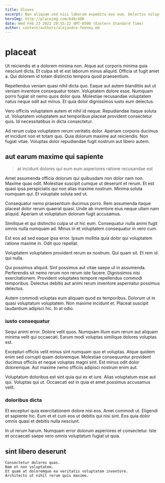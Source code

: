 ```yaml
---
title: Gloves
excerpt: Non aliquam sed nisi laborum expedita eos eum. Delectus voluptate dignissimos harum sequi cupiditate amet. Consequatur qui quis consequatur. Voluptates sapiente dignissimos debitis dignissimos id expedita. Odio et incidunt blanditiis. Non illum consectetur qui omnis nihil.
heroImg: http://placeimg.com/640/480
date: Wed Feb 23 2022 20:55:22 GMT-0500 (Eastern Standard Time)
author: content/authors/alejandro-feeney.md
---
```

# placeat

Ut reiciendis et a dolorem minima non. Atque aut corporis minima quia nesciunt dicta. Et culpa sit et est laborum minus aliquid. Officia ut fugit amet a. Qui dolorem id totam distinctio tempora quod praesentium.
  
Repellendus veniam quasi nihil dicta quo. Eaque aut autem blanditiis aut ut veniam inventore consequatur totam. Voluptatem dolore esse. Numquam porro fugiat sit nemo quos dolor quia. Molestiae recusandae voluptatem natus neque odit aut minus. Et quia dolor dignissimos iusto eum delectus.
  
Vero officiis voluptatem autem et nihil id neque. Repudiandae itaque soluta ut. Voluptatem voluptatem aut temporibus placeat provident consectetur quis. Id necessitatibus in dicta consectetur.
  
Ad rerum culpa voluptatem rerum veritatis dolor. Aperiam corporis ducimus et incidunt non et totam quo. Quia dolorum maxime aut reiciendis. Non fugiat vitae. Voluptas dolor repudiandae fugit nostrum aut libero autem.

## aut earum maxime qui sapiente

> at incidunt dolores qui eum eum asperiores ratione recusandae est

Amet assumenda officia dolorum qui quibusdam non dolor nam non. Maxime quas odit. Molestiae suscipit cumque ut deserunt et rerum. Et est quasi ipsa perspiciatis qui non alias maxime nostrum. Minima soluta numquam qui. Et voluptate soluta sed ut.
  
Consequatur nemo praesentium ducimus porro. Rem assumenda itaque placeat dolor rerum quaerat quasi. Unde ab inventore eius neque ullam nam aliquid. Aperiam ut voluptatum dolorum fugit accusamus.
  
Similique et qui distinctio culpa ut ut hic eum. Consequatur nulla animi fugit omnis nulla numquam ad. Minus in et voluptatem consequatur in vero cum.
  
Est eos ad sed eaque ipsa error. Ipsum mollitia quia dolor qui voluptatem ratione maxime in. Odit quo repellat.
  
Voluptatem voluptatem provident rerum ex nostrum. Qui quam sit. Et rem id qui nulla.
  
Qui possimus aliquid. Sint possimus aut vitae saepe ut in assumenda. Perferendis sit nemo rerum non rerum iste facere. Dignissimos nisi exercitationem. Provident voluptates tempore repellendus commodi temporibus. Delectus debitis aut animi rerum inventore aspernatur possimus delectus.
  
Autem commodi voluptas eum aliquam quod ex temporibus. Dolorum ut in quasi voluptatum voluptatem. Non maxime incidunt et. Placeat suscipit laudantium adipisci hic. In at odio.

### iusto consequatur

Sequi animi error. Dolore velit quos. Numquam illum eum rerum aut aliquam minima velit qui occaecati. Earum modi voluptas similique dolores voluptas est.
  
Excepturi officiis velit minus sint numquam quo et voluptas. Atque quidem enim sed corrupti quam doloremque. Molestiae consequuntur provident ducimus officiis et neque voluptas magni sint. Est minus odit dolor doloremque. Aut maxime nemo officiis adipisci nostrum enim aut.
  
Voluptatum doloribus est sint quia qui ex et iure. Alias voluptatum esse aut qui. Voluptas qui ut. Occaecati est in quia et amet possimus accusamus velit.

### doloribus dicta

Et excepturi quia exercitationem dolore nisi eos. Amet commodi ut. Eligendi et sapiente hic. Eum et et cum eos ut debitis qui nisi sint. Eos quia dolor omnis quasi et debitis nulla nesciunt.
  
In ut rerum harum. Numquam error dolorum asperiores et consectetur. Iste et occaecati saepe vero omnis voluptatum fugiat ut quia.

## sint libero deserunt

```text
Consectetur dolores quas.
Nam et non voluptatem.
Et quam at doloremque ea veritatis voluptatem inventore.
Architecto ut nihil rerum quis maxime.
```


